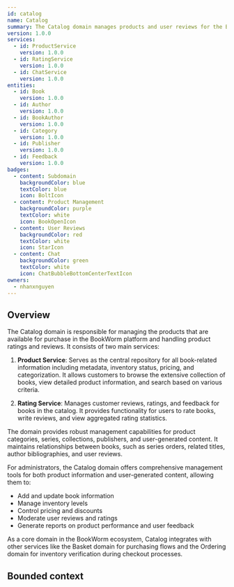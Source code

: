 ```yaml
---
id: catalog
name: Catalog
summary: The Catalog domain manages products and user reviews for the BookWorm platform
version: 1.0.0
services:
  - id: ProductService
    version: 1.0.0
  - id: RatingService
    version: 1.0.0
  - id: ChatService
    version: 1.0.0
entities:
  - id: Book
    version: 1.0.0
  - id: Author
    version: 1.0.0
  - id: BookAuthor
    version: 1.0.0
  - id: Category
    version: 1.0.0
  - id: Publisher
    version: 1.0.0
  - id: Feedback
    version: 1.0.0
badges:
  - content: Subdomain
    backgroundColor: blue
    textColor: blue
    icon: BoltIcon
  - content: Product Management
    backgroundColor: purple
    textColor: white
    icon: BookOpenIcon
  - content: User Reviews
    backgroundColor: red
    textColor: white
    icon: StarIcon
  - content: Chat
    backgroundColor: green
    textColor: white
    icon: ChatBubbleBottomCenterTextIcon
owners:
  - nhanxnguyen
---
```


<Tiles>
  <Tile
    icon="UserGroupIcon"
    href="/docs/users/nhanxnguyen"
    title="Contact the author"
    description="Any questions? Feel free to contact the owners"
  />
  <Tile
    icon="RectangleGroupIcon"
    href={`/visualiser/domains/${frontmatter.id}/${frontmatter.version}`}
    title={`${frontmatter.services.length} services are in this domain`}
    description="This domain contains product catalog and rating functionality"
  />
</Tiles>

## Overview

The Catalog domain is responsible for managing the products that are available for purchase in the BookWorm platform and handling product ratings and reviews. It consists of two main services:

1. **Product Service**: Serves as the central repository for all book-related information including metadata, inventory status, pricing, and categorization. It allows customers to browse the extensive collection of books, view detailed product information, and search based on various criteria.

2. **Rating Service**: Manages customer reviews, ratings, and feedback for books in the catalog. It provides functionality for users to rate books, write reviews, and view aggregated rating statistics.

The domain provides robust management capabilities for product categories, series, collections, publishers, and user-generated content. It maintains relationships between books, such as series orders, related titles, author bibliographies, and user reviews.

For administrators, the Catalog domain offers comprehensive management tools for both product information and user-generated content, allowing them to:

- Add and update book information
- Manage inventory levels
- Control pricing and discounts
- Moderate user reviews and ratings
- Generate reports on product performance and user feedback

As a core domain in the BookWorm ecosystem, Catalog integrates with other services like the Basket domain for purchasing flows and the Ordering domain for inventory verification during checkout processes.

## Bounded context

<NodeGraph />

<MessageTable format="all" limit={4} />
